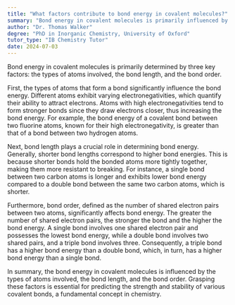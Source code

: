 ```yaml
---
title: "What factors contribute to bond energy in covalent molecules?"
summary: "Bond energy in covalent molecules is primarily influenced by the type of atoms involved, bond length, and bond order."
author: "Dr. Thomas Walker"
degree: "PhD in Inorganic Chemistry, University of Oxford"
tutor_type: "IB Chemistry Tutor"
date: 2024-07-03
---
```


Bond energy in covalent molecules is primarily determined by three key factors: the types of atoms involved, the bond length, and the bond order.

First, the types of atoms that form a bond significantly influence the bond energy. Different atoms exhibit varying electronegativities, which quantify their ability to attract electrons. Atoms with high electronegativities tend to form stronger bonds since they draw electrons closer, thus increasing the bond energy. For example, the bond energy of a covalent bond between two fluorine atoms, known for their high electronegativity, is greater than that of a bond between two hydrogen atoms.

Next, bond length plays a crucial role in determining bond energy. Generally, shorter bond lengths correspond to higher bond energies. This is because shorter bonds hold the bonded atoms more tightly together, making them more resistant to breaking. For instance, a single bond between two carbon atoms is longer and exhibits lower bond energy compared to a double bond between the same two carbon atoms, which is shorter.

Furthermore, bond order, defined as the number of shared electron pairs between two atoms, significantly affects bond energy. The greater the number of shared electron pairs, the stronger the bond and the higher the bond energy. A single bond involves one shared electron pair and possesses the lowest bond energy, while a double bond involves two shared pairs, and a triple bond involves three. Consequently, a triple bond has a higher bond energy than a double bond, which, in turn, has a higher bond energy than a single bond.

In summary, the bond energy in covalent molecules is influenced by the types of atoms involved, the bond length, and the bond order. Grasping these factors is essential for predicting the strength and stability of various covalent bonds, a fundamental concept in chemistry.
    